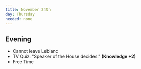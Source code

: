 ```yaml
---
title: November 24th
day: Thursday
needed: none
---
```


## Evening
- Cannot leave Leblanc
- TV Quiz: "Speaker of the House decides." **(Knowledge +2)**
- Free Time